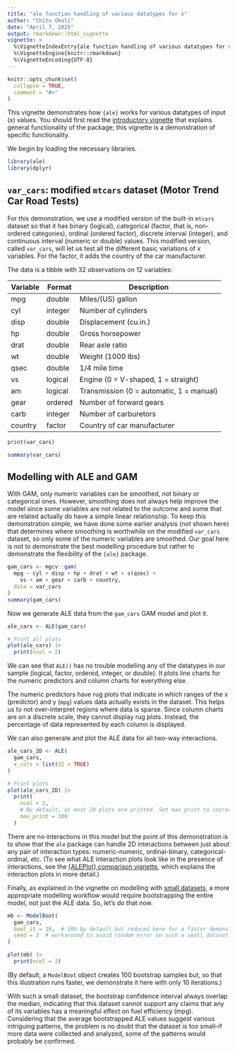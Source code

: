 ---
title: "ale function handling of various datatypes for x"
author: "Chitu Okoli"
date: "April 7, 2025"
output: rmarkdown::html_vignette
vignette: >
  %\VignetteIndexEntry{ale function handling of various datatypes for x}
  %\VignetteEngine{knitr::rmarkdown}
  %\VignetteEncoding{UTF-8}
---

```{r knitr, include = FALSE}
knitr::opts_chunk$set(
  collapse = TRUE,
  comment = "#>"
)
```

This vignette demonstrates how `{ale}` works for various datatypes of input (x) values. You should first read the [introductory vignette](ale-intro.html "Introduction to the ale package") that explains general functionality of the package; this vignette is a demonstration of specific functionality.

We begin by loading the necessary libraries.

```{r load libraries}
library(ale)
library(dplyr)
```

## `var_cars`: modified `mtcars` dataset (Motor Trend Car Road Tests)

For this demonstration, we use a modified version of the built-in `mtcars` dataset so that it has binary (logical), categorical (factor, that is, non-ordered categories), ordinal (ordered factor), discrete interval (integer), and continuous interval (numeric or double) values. This modified version, called `var_cars`, will let us test all the different basic variations of x variables. For the factor, it adds the country of the car manufacturer.

The data is a tibble with 32 observations on 12 variables:

| Variable | Format  | Description                              |
|----------|---------|------------------------------------------|
| mpg      | double  | Miles/(US) gallon                        |
| cyl      | integer | Number of cylinders                      |
| disp     | double  | Displacement (cu.in.)                    |
| hp       | double  | Gross horsepower                         |
| drat     | double  | Rear axle ratio                          |
| wt       | double  | Weight (1000 lbs)                        |
| qsec     | double  | 1/4 mile time                            |
| vs       | logical | Engine (0 = V-shaped, 1 = straight)      |
| am       | logical | Transmission (0 = automatic, 1 = manual) |
| gear     | ordered | Number of forward gears                  |
| carb     | integer | Number of carburetors                    |
| country  | factor  | Country of car manufacturer              |


```{r print var_cars}
print(var_cars)
```

```{r var_cars summary}
summary(var_cars)
```

## Modelling with ALE and GAM

With GAM, only numeric variables can be smoothed, not binary or categorical ones. However, smoothing does not always help improve the model since some variables are not related to the outcome and some that are related actually do have a simple linear relationship. To keep this demonstration simple, we have done some earlier analysis (not shown here) that determines where smoothing is worthwhile on the modified `var_cars` dataset, so only some of the numeric variables are smoothed. Our goal here is not to demonstrate the best modelling procedure but rather to demonstrate the flexibility of the `{ale}` package.

```{r gam_cars}
gam_cars <- mgcv::gam(
  mpg ~ cyl + disp + hp + drat + wt + s(qsec) +
    vs + am + gear + carb + country,
  data = var_cars
)
summary(gam_cars)
```

Now we generate ALE data from the `gam_cars` GAM model and plot it.

```{r ale_cars, fig.width=7, fig.height=14}
ale_cars <- ALE(gam_cars)

# Print all plots
plot(ale_cars) |> 
  print(ncol = 2)
```

We can see that `ALE()` has no trouble modelling any of the datatypes in our sample (logical, factor, ordered, integer, or double). It plots line charts for the numeric predictors and column charts for everything else. 

The numeric predictors have rug plots that indicate in which ranges of the x (predictor) and y (`mpg`) values data actually exists in the dataset.  This helps us to not over-interpret regions where data is sparse. Since column charts are on a discrete scale, they cannot display rug plots. Instead, the percentage of data represented by each column is displayed.

We can also generate and plot the ALE data for all two-way interactions.

```{r ale_cars_2D, fig.width=7, fig.height=28}
ale_cars_2D <- ALE(
  gam_cars,
  x_cols = list(d2 = TRUE)
)

# Print plots
plot(ale_cars_2D) |> 
  print(
    ncol = 2, 
    # By default, at most 20 plots are printed. Set max_print to increase this limit
    max_print = 100
  )
```

There are no interactions in this model but the point of this demonstration is to show that the `ale` package can handle 2D interactions between just about any pair of interaction types: numeric-numeric, ordinal-binary, categorical-ordinal, etc. (To see what ALE interaction plots look like in the presence of interactions, see the [{ALEPlot} comparison vignette](https://tripartio.github.io/ale/articles/ale-ALEPlot.html), which explains the interaction plots in more detail.)

Finally, as explained in the vignette on modelling with [small datasets](ale-small-datasets.html "ale package for small datasets"), a more appropriate modelling workflow would require bootstrapping the entire model, not just the ALE data. So, let's do that now.

```{r cars_full, fig.width=7, fig.height=14}
mb <- ModelBoot(
  gam_cars,
  boot_it = 10,  # 100 by default but reduced here for a faster demonstration
  seed = 2  # workaround to avoid random error on such a small dataset
)

plot(mb) |> 
  print(ncol = 2)
```

(By default, a `ModelBoot` object creates 100 bootstrap samples but, so that this illustration runs faster, we demonstrate it here with only 10 iterations.) 

With such a small dataset, the bootstrap confidence interval always overlap the median, indicating that this dataset cannot support any claims that any of its variables has a meaningful effect on fuel efficiency (mpg). Considering that the average bootstrapped ALE values suggest various intriguing patterns, the problem is no doubt that the dataset is too small--if more data were collected and analyzed, some of the patterns would probably be confirmed.
